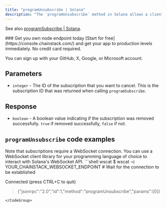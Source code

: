 ---
title: "programUnsubscribe | Solana"
description: "The `programUnsubscribe` method in Solana allows a client to unsubscribe from a specific program subscription. This method can be used to cancel an existing subscription to program account updates."
---

See also [programSubscribe | Solana](/reference/programsubscribe-solana).

<Check>
  ### Get you own node endpoint today
  [Start for free](https://console.chainstack.com/) and get your app to production levels immediately. No credit card required.

  You can sign up with your GitHub, X, Google, or Microsoft account.
</Check>

## Parameters

* `integer` - The ID of the subscription that you want to cancel. This is the subscription ID that was returned when calling `programSubscribe`.

## Response

* `boolean` - A boolean value indicating if the subscription was removed successfully. `true` if removed successfully, `false` if not.

## `programUnsubscribe` code examples

<Info>
  Note that subscriptions require a WebSocket connection. You can use a WebSocket client library for your programming language of choice to interact with Solana's WebSocket API.
</Info>

<CodeGroup>
  ```shell wscat
  $ wscat -c YOUR_CHAINSTACK_WEBSOCKET_ENDPOINT
  # Wait for the connection to be established

  Connected (press CTRL+C to quit)
  > {"jsonrpc":"2.0","id":1,"method":"programUnsubscribe","params":[0]}
  ```
</CodeGroup>
